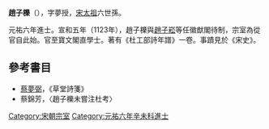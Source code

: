 '''趙子櫟'''（{{bd|?||?||}}），字夢授，[[宋太祖|宋太祖]]六世孫。

元祐六年進士。宣和五年（1123年），趙子櫟與[[趙子崧|趙子崧]]等任徽猷閣待制，宗室為從官自此始。官至寶文閣直學士。著有《杜工部詩年譜》一卷。事蹟見於《宋史》。

==參考書目==
* [[蔡夢弼|蔡夢弼]]，《草堂詩箋》
* 蔡錦芳，〈趙子櫟未嘗注杜考〉
[[Category:宋朝宗室|Category:宋朝宗室]]
[[Category:元祐六年辛未科進士|Category:元祐六年辛未科進士]]